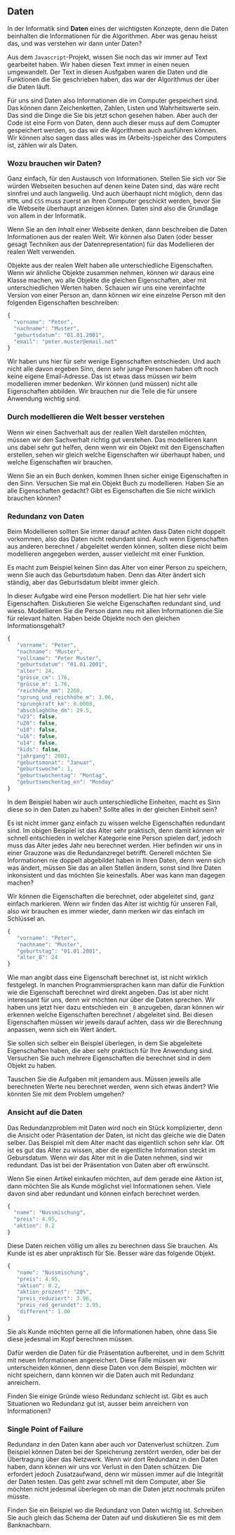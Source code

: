 

<Chapter>

## Daten

In der Informatik sind **Daten** eines der wichtigsten Konzepte, denn die Daten
beinhalten die Informationen für die Algorithmen. Aber was genau heisst das, und
was verstehen wir dann unter Daten?

Aus dem `Javascript`-Projekt, wissen Sie noch das wir immer auf Text gearbeitet
haben. Wir haben diesen Text immer in einen neuen umgewandelt. Der Text in
diesen Ausfgaben waren die Daten und die Funktionen die Sie geschrieben haben,
das war der Algorithmus der über die Daten läuft.

Für uns sind Daten also Informationen die im Computer gespeichert sind. Das
können dann Zeichenketten, Zahlen, Listen und Wahrheitswerte sein. Das sind die
Dinge die Sie bis jetzt schon gesehen haben. Aber auch der Code ist eine Form
von Daten, denn auch dieser muss auf dem Comupter gespeichert werden, so das wir
die Algorithmen auch ausführen können. Wir können also sagen dass alles was im
(Arbeits-)speicher des Computers ist, zählen wir als Daten.

### Wozu brauchen wir Daten?

Ganz einfach, für den Austausch von Informationen. Stellen Sie sich vor Sie
würden Webseiten besuchen auf denen keine Daten sind, das wäre recht sinnfrei
und auch langweilig. Und auch überhaupt nicht möglich, denn das `HTML` und `CSS`
muss zuerst an Ihren Computer geschickt werden, bevor Sie die Webseite überhaupt
anzeigen können. Daten sind also die Grundlage von allem in der Informatik.

Wenn Sie an den _Inhalt_ einer Webseite denken, dann beschreiben die Daten
Informationen aus der realen Welt. Wir können also Daten (oder besser gesagt
Techniken aus der Datenrepresentation) für das Modellieren der realen Welt
verwenden.

<Example title="Modellieren mit Daten" classes="example">

Objekte aus der realen Welt haben alle unterschiedliche Eigenschaften. Wenn wir
ähnliche Objekte zusammen nehmen, können wir daraus eine Klasse machen, wo alle
Objekte die gleichen Eigenschaften, aber mit unterschiedlichen Werten haben.
Schauen wir uns eine vereinfachte Version von einer Person an, dann können wir
eine einzelne Person mit den folgenden Eigenschaften beschreiben:

```javascript
{
  "vorname": "Peter",
  "nachname": "Muster",
  "geburtsdatum": "01.01.2001",
  "email": "peter.muster@email.net"
}
```

Wir haben uns hier für sehr wenige Eigenschaften entschieden. Und auch nicht
alle davon ergeben Sinn, denn sehr junge Personen haben oft noch keine eigene
Email-Adresse. Das ist etwas dass müssen wir beim modellieren immer bedenken.
Wir können (und müssen) nicht alle Eigenschaften abbilden. Wir brauchen nur die
Teile die für unsere Anwendung wichtig sind.

</Example>

### Durch modellieren die Welt besser verstehen

Wenn wir einen Sachverhalt aus der reallen Welt darstellen möchten, müssen wir
den Sachverhalt richtig gut verstehen. Das modellieren kann uns dabei sehr gut
helfen, denn wenn wir ein Objekt mit den Eigenschaften erstellen, sehen wir
gleich welche Eigenschaften wir überhaupt haben, und welche Eigenschaften wir
brauchen.

<Example title="Aufgabe: Objekte selber modellieren">

Wenn Sie an ein Buch denken, kommen Ihnen sicher einige Eigenschaften in den
Sinn. Versuchen Sie mal ein Objekt Buch zu modellieren. Haben Sie an alle
Eigenschaften gedacht? Gibt es Eigenschaften die Sie nicht wirklich brauchen
können?

</Example>

### Redundanz von Daten

Beim Modellieren sollten Sie immer darauf achten dass Daten nicht doppelt
vorkommen, also das Daten nicht redundant sind. Auch wenn Eigenschaften aus
anderen berechnet / abgeleitet werden können, sollten diese nicht beim
modellieren angegeben werden, ausser vielleicht mit einer Funktion.

Es macht zum Beispiel keinen Sinn das Alter von einer Person zu speichern, wenn
Sie auch das Geburtsdatum haben. Denn das Alter ändert sich ständig, aber das
Geburtsdatum bleibt immer gleich.

<Example title="Aufgabe: Redundanz in den Daten reduzieren" classes="exercise">

In dieser Aufgabe wird eine Person modelliert. Die hat hier sehr viele
Eigenschaften. Diskutieren Sie welche Eigenschaften redundant sind, und wieso.
Modellieren Sie die Person dann neu mit allen Informationen die Sie für relevant
halten. Haben beide Objekte noch den gleichen Informationsgehalt?

```javascript
{
   "vorname": "Peter",
   "nachname": "Muster",
   "vollname": "Peter Muster",
   "geburtsdatum": "01.01.2001",
   "alter": 24,
   "grösse_cm": 176,
   "grösse_m": 1.76,
   "reichhöhe_mm": 2260,
   "sprung_und_reichhöhe_m": 3.06,
   "sprungkraft_km": 0.0008,
   "abschlaghöhe_dm": 29.5,
   "u23": false,
   "u20": false,
   "u18": false,
   "u16": false,
   "u14": false,
   "kids": false,
   "jahrgang": 2001,
   "geburtsmonat": "Januar",
   "geburtswoche": 1,
   "geburtswochentag": "Montag",
   "geburtswochentag_en": "Monday"
}
```

In dem Beispiel haben wir auch unterschiedliche Einheiten, macht es Sinn diese
so in den Daten zu haben? Sollte alles in der gleichen Einheit sein?

</Example>

Es ist nicht immer ganz einfach zu wissen welche Eigenschaften redundant sind.
Im obigen Beispiel ist das Alter sehr praktisch, denn damit können wir schnell
entschieden in welcher Kategorie eine Person spielen darf, jedoch muss das Alter
jedes Jahr neu berechnet werden. Hier befinden wir uns in einer Grauzone was die
Redundanzregel betrifft. Generell möchten Sie Informationen nie doppelt
abgebildet haben in Ihren Daten, denn wenn sich was ändert, müssen Sie das an
allen Stellen ändern, sonst sind Ihre Daten inkonsistent und das möchten Sie
keinesfalls. Aber was kann man dagegen machen?

Wir können die Eigenschaften die berechnet, oder abgeleitet sind, ganz einfach
markieren. Wenn wir finden das Alter ist wichtig für unseren Fall, also wir
brauchen es immer wieder, dann merken wir das einfach im Schlüssel an.

```javascript
{
   "vorname": "Peter",
   "nachname": "Muster",
   "geburtstag": "01.01.2001",
   "alter_B": 24
}
```

Wie man angibt dass eine Eigenschaft berechnet ist, ist nicht wirklich
festgelegt. In manchen Programmiersprachen kann man dafür die Funktion wie die
Eigenschaft berechnet wird direkt angeben. Das ist aber nicht interessant für
uns, denn wir möchten nur über die Daten sprechen. Wir haben uns jetzt hier dazu
entschieden ein `_B` anzugeben, daran können wir erkennen welche Eigenschaften
berechnet / abgeleitet sind. Bei diesen Eigenschaften müssen wir jeweils darauf
achten, dass wir die Berechnung anpassen, wenn sich ein Wert ändert.

<Example title="Objekte mit berechneten Eigenschaften">

Sie sollen sich selber ein Beispiel überlegen, in dem Sie abgeleitete
Eigenschaften haben, die aber sehr praktisch für Ihre Anwendung sind. Versuchen
Sie auch mehrere Eigenschaften die berechnet sind in dem Objekt zu haben.

Tauschen Sie die Aufgaben mit jemandem aus. Müssen jeweils alle berechneten
Werte neu berechnet werden, wenn sich etwas ändert? Wie könnten Sie mit dem
Problem umgehen?

</Example>

### Ansicht auf die Daten

Das Redundanzproblem mit Daten wird noch ein Stück komplizierter, denn die
Ansicht oder Präsentation der Daten, ist nicht das gleiche wie die Daten selber.
Das Beispiel mit dem Alter macht das eigentlich schon sehr klar. Oft ist es gut
das Alter zu wissen, aber die eigentliche Information steckt im Gebursdatum.
Wenn wir das Alter mit in die Daten nehmen, sind wir redundant. Das ist bei der
Präsentation von Daten aber oft erwünscht.

<Example title="Beispiel: Einkaufsartikel mit Aktionen" classes="example">

Wenn Sie einen Artikel einkaufen möchten, auf dem gerade eine Aktion ist, dann
möchten Sie als Kunde möglichst viel Informationen sehen. Viele davon sind aber
redundant und können einfach berechnet werden.

```javascript
{
  "name": "Nussmischung",
  "preis": 4.95,
  "aktion": 0.2
}
```

Diese Daten reichen völlig um alles zu berechnen dass Sie brauchen. Als Kunde
ist es aber unpraktisch für Sie. Besser wäre das folgende Objekt.

```javascript
{
   "name": "Nussmischung",
   "preis": 4.95,
   "aktion": 0.2,
   "aktion_prozent": "20%",
   "preis_reduziert": 3.96,
   "preis_red_gerundet": 3.95,
   "different": 1.00
}
```

Sie als Kunde möchten gerne all die Informationen haben, ohne dass Sie diese
jedesmal im Kopf berechnen müssen.

</Example>

Dafür werden die Daten für die Präsentation aufbereitet, und in dem Schritt mit
neuen Informationen angereichert. Diese Fälle müssen wir unterscheiden können,
denn diese Daten von dem Beispiel, möchten wir nicht speichern, dann können wir
die Daten auch mit Redundanz anreichern.

<Example title="Aufgabe: Wieso ist Redundanz schlecht?" classes="exercise">

Finden Sie einige Gründe wieso Redundanz schlecht ist. Gibt es auch Situationen
wo Redundanz gut ist, ausser beim anreichern von Informationen?

</Example>

### Single Point of Failure

Redundanz in den Daten kann aber auch vor Datenverlust schützen. Zum Beispiel
können Daten bei der Speicherung zerstörrt werden, oder bei der Übertragung über
das Netzwerk. Wenn wir dort Redundanz in den Daten haben, dann können wir uns
vor Verlust in den Daten schützen. Die erfordert jedoch Zusatzaufwand, denn wir
müssen immer auf die Integrität der Daten testen. Das geht zwar schnell mit dem
Computer, aber Sie möchten nicht jedesmal überlegen ob man die Daten jetzt
nochmals prüfen müsste.

<Example title="Aufgabe: Wo it Redundanz wichtig?" classes="exercise">

Finden Sie ein Beispiel wo die Redundanz von Daten wichtig ist. Schreiben Sie
auch gleich das Schema der Daten auf und diskutieren Sie es mit dem
Banknachbarn.

</Example>

</Chapter>
